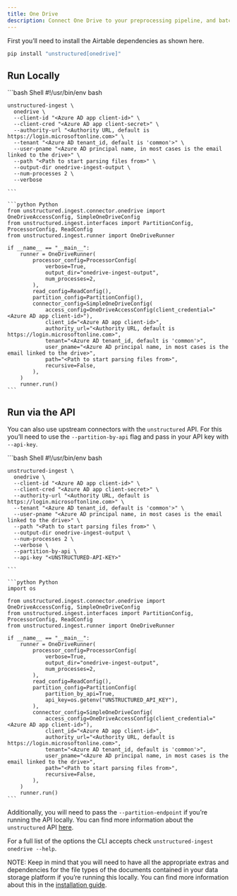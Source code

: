 ```yaml
---
title: One Drive 
description: Connect One Drive to your preprocessing pipeline, and batch process all your documents using `unstructured-ingest` to store structured outputs locally on your filesystem.
---
```


First you’ll need to install the Airtable dependencies as shown here.

```bash
pip install "unstructured[onedrive]"
```


## Run Locally

<CodeGroup>
    ```bash Shell
    #!/usr/bin/env bash
    
    unstructured-ingest \
      onedrive \
      --client-id "<Azure AD app client-id>" \
      --client-cred "<Azure AD app client-secret>" \
      --authority-url "<Authority URL, default is https://login.microsoftonline.com>" \
      --tenant "<Azure AD tenant_id, default is 'common'>" \
      --user-pname "<Azure AD principal name, in most cases is the email linked to the drive>" \
      --path "<Path to start parsing files from>" \
      --output-dir onedrive-ingest-output \
      --num-processes 2 \
      --verbose
    
    ```
    
    ```python Python 
    from unstructured.ingest.connector.onedrive import OneDriveAccessConfig, SimpleOneDriveConfig
    from unstructured.ingest.interfaces import PartitionConfig, ProcessorConfig, ReadConfig
    from unstructured.ingest.runner import OneDriveRunner
    
    if __name__ == "__main__":
        runner = OneDriveRunner(
            processor_config=ProcessorConfig(
                verbose=True,
                output_dir="onedrive-ingest-output",
                num_processes=2,
            ),
            read_config=ReadConfig(),
            partition_config=PartitionConfig(),
            connector_config=SimpleOneDriveConfig(
                access_config=OneDriveAccessConfig(client_credential="<Azure AD app client-id>"),
                client_id="<Azure AD app client-id>",
                authority_url="<Authority URL, default is https://login.microsoftonline.com>",
                tenant="<Azure AD tenant_id, default is 'common'>",
                user_pname="<Azure AD principal name, in most cases is the email linked to the drive>",
                path="<Path to start parsing files from>",
                recursive=False,
            ),
        )
        runner.run()
    ```
</CodeGroup>



## Run via the API

You can also use upstream connectors with the `unstructured` API. For this you’ll need to use the `--partition-by-api` flag and pass in your API key with `--api-key`.

<CodeGroup>
    ```bash Shell
    #!/usr/bin/env bash
    
    unstructured-ingest \
      onedrive \
      --client-id "<Azure AD app client-id>" \
      --client-cred "<Azure AD app client-secret>" \
      --authority-url "<Authority URL, default is https://login.microsoftonline.com>" \
      --tenant "<Azure AD tenant_id, default is 'common'>" \
      --user-pname "<Azure AD principal name, in most cases is the email linked to the drive>" \
      --path "<Path to start parsing files from>" \
      --output-dir onedrive-ingest-output \
      --num-processes 2 \
      --verbose \
      --partition-by-api \
      --api-key "<UNSTRUCTURED-API-KEY>"
    
    ```
    
    ```python Python 
    import os
    
    from unstructured.ingest.connector.onedrive import OneDriveAccessConfig, SimpleOneDriveConfig
    from unstructured.ingest.interfaces import PartitionConfig, ProcessorConfig, ReadConfig
    from unstructured.ingest.runner import OneDriveRunner
    
    if __name__ == "__main__":
        runner = OneDriveRunner(
            processor_config=ProcessorConfig(
                verbose=True,
                output_dir="onedrive-ingest-output",
                num_processes=2,
            ),
            read_config=ReadConfig(),
            partition_config=PartitionConfig(
                partition_by_api=True,
                api_key=os.getenv("UNSTRUCTURED_API_KEY"),
            ),
            connector_config=SimpleOneDriveConfig(
                access_config=OneDriveAccessConfig(client_credential="<Azure AD app client-id>"),
                client_id="<Azure AD app client-id>",
                authority_url="<Authority URL, default is https://login.microsoftonline.com>",
                tenant="<Azure AD tenant_id, default is 'common'>",
                user_pname="<Azure AD principal name, in most cases is the email linked to the drive>",
                path="<Path to start parsing files from>",
                recursive=False,
            ),
        )
        runner.run()
    ```
    
</CodeGroup>


Additionally, you will need to pass the `--partition-endpoint` if you’re running the API locally. You can find more information about the `unstructured` API [here](https://github.com/Unstructured-IO/unstructured-api).

For a full list of the options the CLI accepts check `unstructured-ingest onedrive --help`.

NOTE: Keep in mind that you will need to have all the appropriate extras and dependencies for the file types of the documents contained in your data storage platform if you’re running this locally. You can find more information about this in the [installation guide](/installation/overview).